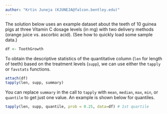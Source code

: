 ```yaml
---
author: "Krtin Juneja (KJUNEJA@falcon.bentley.edu)"
---
```


The solution below uses an example dataset about the teeth of 10 guinea pigs at three Vitamin C dosage levels (in mg) with two delivery methods (orange juice vs. ascorbic acid).  (See how to quickly load some sample data.)

```r
df <- ToothGrowth
```

To obtain the descriptive statistics of the quantitative column (`len` for length of teeth) based on the treatment levels (`supp`), we can use either the `tapply` or `favstats` functions.

```r
attach(df)
tapply(len, supp, summary)
```

You can replace `summary` in the call to `tapply` with `mean`, `median`, `max`, `min`, or `quantile` to get just one value.  An example is shown below for quantiles.

```r
tapply(len, supp, quantile, prob = 0.25, data=df) # 1st quartile
```




